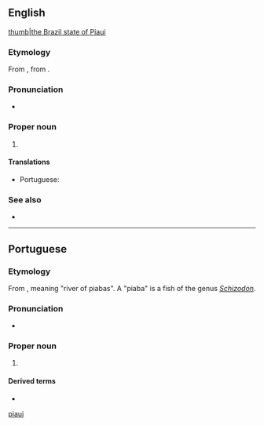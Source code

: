 ==English==
[[file:Brazil State Piaui.svg|thumb|the Brazil state of Piaui]]

===Etymology===
From {{etyl|pt|en}} {{m|pt|Piauí}}, from {{etyl|tpw|en}}.

===Pronunciation===
* {{IPA|en|/piːaʊˈiː/}}

===Proper noun===
{{en-proper noun}}

# {{place|en|state|r/Northeast Region|c/Brazil|capital=Teresina}}

====Translations====
{{trans-top|state in north-eastern Brazil}}
* Portuguese: {{t+|pt|Piauí|m}}
{{trans-mid}}
{{trans-bottom}}

===See also===
* {{pedialite}}

[[Category:English terms spelled with Í|piaui]]

----

==Portuguese==

===Etymology===
From {{etyl|tpw|pt}}, meaning "river of piabas". A "piaba" is a fish of the genus ''[[Schizodon]]''.

===Pronunciation===
* {{a|Brazil}} {{IPA|pt|/ˌpi.aw.ˈi/}}

===Proper noun===
{{pt-proper noun|m}}

# {{place|pt|state|r/Northeast Region|c/Brazil|capital=Teresina}}

====Derived terms====
* {{l|pt|piauiense}}